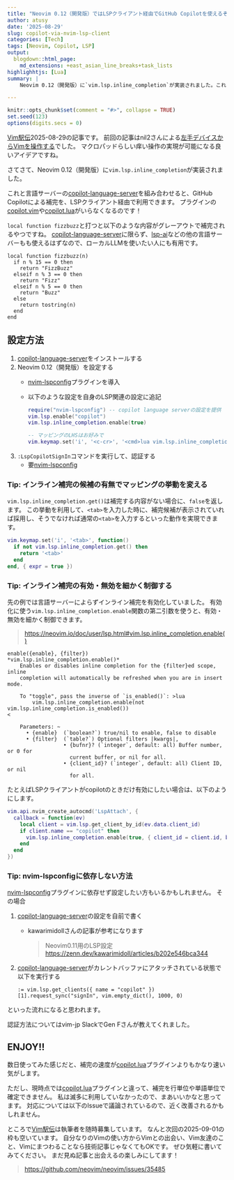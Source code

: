 ```yaml
---
title: "Neovim 0.12（開発版）ではLSPクライアント経由でGitHub Copilotを使えるぞ（脱copilot.vim）"
author: atusy
date: '2025-08-29'
slug: copilot-via-nvim-lsp-client
categories: [Tech]
tags: [Neovim, Copilot, LSP]
output:
  blogdown::html_page:
    md_extensions: +east_asian_line_breaks+task_lists
highlighhtjs: [Lua]
summary: |
    Neovim 0.12（開発版）に`vim.lsp.inline_completion`が実装されました。これと[copilot-language-server]を組み合わせると、GitHub Copilotによる補完を、LSPクライアント経由で利用できます。

---
```


```r
knitr::opts_chunk$set(comment = "#>", collapse = TRUE)
set.seed(123)
options(digits.secs = 0)
```

[Vim駅伝](https://vim-jp.org/ekiden/)2025-08-29の記事です。
前回の記事はnil2さんによる[左手デバイスからVimを操作する](https://zenn.dev/nil2/articles/a88c03e37aa4c3)でした。
マクロパッドらしい痒い操作の実現が可能になる良いアイデアですね。

さてさて、Neovim 0.12（開発版）に`vim.lsp.inline_completion`が実装されました。

これと言語サーバーの[copilot-language-server]を組み合わせると、GitHub Copilotによる補完を、LSPクライアント経由で利用できます。
プラグインの[copilot.vim](https://github.com/github/copilot.vim)や[copilot.lua]がいらなくなるのです！

`local function fizzbuzz`と打つと以下のような内容がグレーアウトで補完されるやつですね。
[copilot-language-server]に限らず、[lsp-ai](https://deepwiki.com/SilasMarvin/lsp-ai)などの他の言語サーバーもも使えるはずなので、ローカルLLMを使いたい人にも有用です。

```
local function fizzbuzz(n)
  if n % 15 == 0 then
    return "FizzBuzz"
  elseif n % 3 == 0 then
    return "Fizz"
  elseif n % 5 == 0 then
    return "Buzz"
  else
    return tostring(n)
  end
end
```

## 設定方法

1. [copilot-language-server]をインストールする
2. Neovim 0.12（開発版）を設定する
    * [nvim-lspconfig]プラグインを導入
    * 以下のような設定を自身のLSP関連の設定に追記

        ```lua
        require("nvim-lspconfig") -- copilot language serverの設定を提供
        vim.lsp.enable("copilot")
        vim.lsp.inline_completion.enable(true)

        -- マッピングのLHSはお好みで
        vim.keymap.set('i', '<c-cr>', '<cmd>lua vim.lsp.inline_completion.get()<cr>', { silent = true })
        ```

3. `:LspCopilotSignIn`コマンドを実行して、認証する
    * 要[nvim-lspconfig]

### Tip: インライン補完の候補の有無でマッピングの挙動を変える

`vim.lsp.inline_completion.get()`は補完する内容がない場合に、`false`を返します。
この挙動を利用して、`<tab>`を入力した時に、補完候補が表示されていれば採用し、そうでなければ通常の`<tab>`を入力するといった動作を実現できます。

``` lua
vim.keymap.set('i', '<tab>', function()
  if not vim.lsp.inline_completion.get() then
    return '<tab>'
  end
end, { expr = true })
```

### Tip: インライン補完の有効・無効を細かく制御する

先の例では言語サーバーによらずインライン補完を有効化していました。
有効化に使う`vim.lsp.inline_completion.enable`関数の第二引数を使うと、有効・無効を細かく制御できます。

> <https://neovim.io/doc/user/lsp.html#vim.lsp.inline_completion.enable()>

```
enable({enable}, {filter})                *vim.lsp.inline_completion.enable()*
    Enables or disables inline completion for the {filter}ed scope, inline
    completion will automatically be refreshed when you are in insert mode.

    To "toggle", pass the inverse of `is_enabled()`: >lua
        vim.lsp.inline_completion.enable(not vim.lsp.inline_completion.is_enabled())
<

    Parameters: ~
      • {enable}  (`boolean?`) true/nil to enable, false to disable
      • {filter}  (`table?`) Optional filters |kwargs|,
                  • {bufnr}? (`integer`, default: all) Buffer number, or 0 for
                    current buffer, or nil for all.
                  • {client_id}? (`integer`, default: all) Client ID, or nil
                    for all.
```

たとえばLSPクライアントがcopilotのときだけ有効にしたい場合は、以下のようにします。

```lua
vim.api.nvim_create_autocmd('LspAttach', {
  callback = function(ev)
    local client = vim.lsp.get_client_by_id(ev.data.client_id)
    if client.name == "copilot" then
      vim.lsp.inline_completion.enable(true, { client_id = client.id, bufnr = ev.buf })
    end
  end
})
```

### Tip: nvim-lspconfigに依存しない方法

[nvim-lspconfig]プラグインに依存せず設定したい方もいるかもしれません。
その場合

1. [copilot-language-server]の設定を自前で書く
    * kawarimidollさんの記事が参考になります

        > Neovim0.11用のLSP設定
        > <https://zenn.dev/kawarimidoll/articles/b202e546bca344>

2. [copilot-language-server]がカレントバッファにアタッチされている状態で以下を実行する

   ```
   := vim.lsp.get_clients({ name = "copilot" })[1].request_sync("signIn", vim.empty_dict(), 1000, 0)
   ```

といった流れになると思われます。

認証方法についてはvim-jp SlackでGen Fさんが教えてくれました。


## ENJOY!!

数日使ってみた感じだと、補完の速度が[copilot.lua]プラグインよりもかなり速い気がします。

ただし、現時点では[copilot.lua]プラグインと違って、補完を行単位や単語単位で確定できません。
私は滅多に利用していなかったので、まあいいかなと思ってます。
対応については以下のIssueで議論されているので、近く改善されるかもしれません。

ところで[Vim駅伝](https://vim-jp.org/ekiden/)は執筆者を随時募集しています。
なんと次回の2025-09-01の枠も空いています。
自分なりのVimの使い方からVimとの出会い、Vim友達のこと、Vimにまつわることなら技術記事じゃなくてもOKです。
ぜひ気軽に書いてみてください。
まだ見ぬ記事と出会えるの楽しみにしてます！

> <https://github.com/neovim/neovim/issues/35485>

[copilot-language-server]: https://www.npmjs.com/package/@github/copilot-language-server

[copilot.lua]: https://github.com/zbirenbaum/copilot.lua

[nvim-lspconfig]: https://github.com/neovim/nvim-lspconfig

